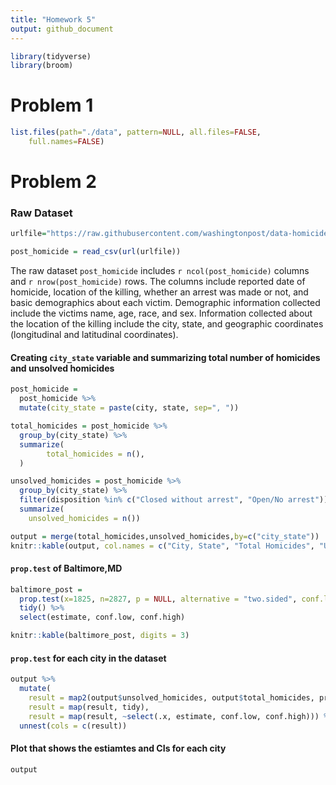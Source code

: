 ```yaml
---
title: "Homework 5"
output: github_document
---
```


```r
library(tidyverse)
library(broom)
```

# Problem 1

```r
list.files(path="./data", pattern=NULL, all.files=FALSE,
    full.names=FALSE)
```


# Problem 2

### Raw Dataset

```r
urlfile="https://raw.githubusercontent.com/washingtonpost/data-homicides/master/homicide-data.csv"

post_homicide = read_csv(url(urlfile))
```
The raw dataset `post_homicide` includes `r ncol(post_homicide)` columns and `r nrow(post_homicide)` rows. The columns include reported date of homicide, location of the killing, whether an arrest was made or not, and basic demographics about each victim. Demographic information collected include the victims name, age, race, and sex. Information collected about the location of the killing include the city, state, and geographic coordinates (longitudinal and latitudinal coordinates).

#### Creating `city_state` variable and summarizing total number of homicides and unsolved homicides
```r
post_homicide =
  post_homicide %>% 
  mutate(city_state = paste(city, state, sep=", "))

total_homicides = post_homicide %>% 
  group_by(city_state) %>% 
  summarize(
        total_homicides = n(),
  )

unsolved_homicides = post_homicide %>% 
  group_by(city_state) %>% 
  filter(disposition %in% c("Closed without arrest", "Open/No arrest")) %>% 
  summarize(
    unsolved_homicides = n())

output = merge(total_homicides,unsolved_homicides,by=c("city_state"))
knitr::kable(output, col.names = c("City, State", "Total Homicides", "Unsolved Homicides"))
```

#### `prop.test` of Baltimore,MD
```r
baltimore_post = 
  prop.test(x=1825, n=2827, p = NULL, alternative = "two.sided", conf.level = 0.95, correct = TRUE) %>% 
  tidy() %>% 
  select(estimate, conf.low, conf.high)

knitr::kable(baltimore_post, digits = 3)
```

#### `prop.test` for each city in the dataset
```r
output %>% 
  mutate(
    result = map2(output$unsolved_homicides, output$total_homicides, prop.test),
    result = map(result, tidy),
    result = map(result, ~select(.x, estimate, conf.low, conf.high))) %>% 
  unnest(cols = c(result))
```

#### Plot that shows the estiamtes and CIs for each city
```r
output
```




